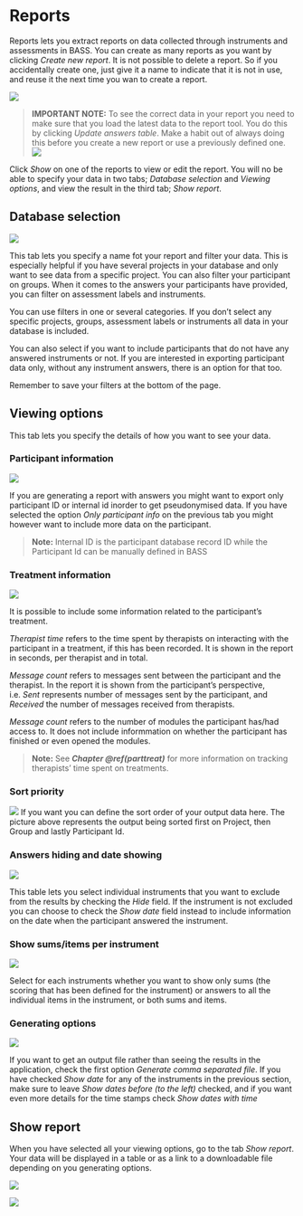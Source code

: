 # Reports {#reports}

Reports lets you extract reports on data collected through instruments and assessments in BASS. You can create as many reports as you want by clicking *Create new report*. It is not possible to delete a report. So if you accidentally create one, just give it a name to indicate that it is not in use, and reuse it the next time you wan to create a report.

![](images/reports.png)

>**IMPORTANT NOTE:** To see the correct data in your report you need to make sure that you load the latest data to the report tool. You do this by clicking *Update answers table*. Make a habit out of always doing this before you create a new report or use a previously defined one.
![](images/updatereports2.png)


Click *Show* on one of the reports to view or edit the report. You will no be able to specify your data in two tabs; *Database selection* and *Viewing options*, and view the result in the third tab; *Show report*.

## Database selection

![](images/reportdbselection.png)

This tab lets you specify a name fot your report and filter your data. This is especially helpful if you have several projects in your database and only want to see data from a specific project. You can also filter your participant on groups. When it comes to the answers your participants have provided, you can filter on assessment labels and instruments. 

You can use filters in one or several categories. If you don't select any specific projects, groups, assessment labels or instruments all data in your database is included.

You can also select if you want to include participants that do not have any answered instruments or not. If you are interested in exporting participant data only, without any instrument answers, there is an option for that too.

Remember to save your filters at the bottom of the page.

## Viewing options
This tab lets you specify the details of how you want to see your data.

### Participant information

![](images/reportparticipantdata.png)

If you are generating a report with answers you might want to export only participant ID or internal id inorder to get pseudonymised data. If you have selected the option *Only participant info* on the previous tab you might however want to include more data on the participant.

>**Note:** Internal ID is the participant database record ID while the Participant Id can be manually defined in BASS


### Treatment information

![](images/reporttreatmentdata.png)

It is possible to include some information related to the participant's treatment. 

*Therapist time* refers to the time spent by therapists on interacting with the participant in a treatment, if this has been recorded. It is shown in the report in seconds, per therapist and in total. 

*Message count* refers to messages sent between the participant and the therapist. In the report it is shown from the participant's perspective, i.e. *Sent* represents number of messages sent by the participant, and *Received* the number of messages received from therapists.

*Message count* refers to the number of modules the participant has/had access to. It does not include informmation on whether the participant has finished or even opened the modules.

>**Note:** See ***Chapter \@ref(parttreat)*** for more information on tracking therapists' time spent on treatments.


### Sort priority

![](images/reportsort.png)
If you want you can define the sort order of your output data here. The picture above represents the output being sorted first on Project, then Group and lastly Participant Id.

### Answers hiding and date showing

![](images/reportanswerhidedate.png)

This table lets you select individual instruments that you want to exclude from the results by checking the *Hide* field. If the instrument is not excluded you can choose to check the *Show date* field instead to include information on the date when the participant answered the instrument. 

### Show sums/items per instrument

![](images/reportsumsitems.png)

Select for each instruments whether you want to show only sums (the scoring that has been defined for the instrument) or answers to all the individual items in the instrument, or both sums and items.

### Generating options

![](images/reportgenopt.png)

If you want to get an output file rather than seeing the results in the application, check the first option *Generate comma separated file*. If you have checked *Show date* for any of the instruments in the previous section, make sure to leave *Show dates before (to the left)* checked, and if you want even more details for the time stamps check *Show dates with time*

## Show report

When you have selected all your viewing options, go to the tab *Show report*. Your data will be displayed in a table or as a link to a downloadable file depending on you generating options.

![](images/reportshowtable.png)

![](images/reportshowdownload.png)


